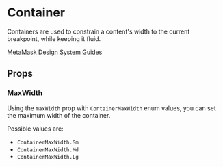 
# Container

Containers are used to constrain a content's width to the current breakpoint, while keeping it fluid.

[MetaMask Design System Guides](https://www.notion.so/MetaMask-Design-System-Guides-Design-f86ecc914d6b4eb6873a122b83c12940)

<Canvas of={ContainerStories.DefaultStory} />

## Props

<Controls of={ContainerStories.DefaultStory} />

### MaxWidth

Using the `maxWidth` prop with `ContainerMaxWidth` enum values, you can set the maximum width of the container.

Possible values are:

- `ContainerMaxWidth.Sm`
- `ContainerMaxWidth.Md`
- `ContainerMaxWidth.Lg`

<Canvas of={ContainerStories.MaxWidth} />

```jsx
import { Container, ContainerMaxWidth } from '../../component-library';

<Container maxWidth={ContainerMaxWidth.Sm}>
Small breakpoint: Lorem ipsum dolor sit amet, consectetur adipiscing
elit. Nullam aliquam, nisl eget aliquam ultrices, nunc nunc aliquam
nunc, vitae aliquam nunc nunc eget nunc. Nullam aliquam, nisl eget
aliquam ultrices, nunc nunc aliquam nunc, vitae aliquam nunc nunc eget
nunc.
</Container>
<Container maxWidth={ContainerMaxWidth.Md}>
Medium breakpoint: Lorem ipsum dolor sit amet, consectetur adipiscing
elit. Nullam aliquam, nisl eget aliquam ultrices, nunc nunc aliquam
nunc, vitae aliquam nunc nunc eget nunc. Nullam aliquam, nisl eget
aliquam ultrices, nunc nunc aliquam nunc, vitae aliquam nunc nunc eget
nunc.
</Container>
<Container maxWidth={ContainerMaxWidth.Lg}>
Large breakpoint: Lorem ipsum dolor sit amet, consectetur adipiscing
elit. Nullam aliquam, nisl eget aliquam ultrices, nunc nunc aliquam
nunc, vitae aliquam nunc nunc eget nunc. Nullam aliquam, nisl eget
aliquam ultrices, nunc nunc aliquam nunc, vitae aliquam nunc nunc eget
nunc.
</Container>
<Container>
No breakpoint: Lorem ipsum dolor sit amet, consectetur adipiscing elit.
Nullam aliquam, nisl eget aliquam ultrices, nunc nunc aliquam nunc,
vitae aliquam nunc nunc eget nunc. Nullam aliquam, nisl eget aliquam
ultrices, nunc nunc aliquam nunc, vitae aliquam nunc nunc eget nunc.
</Container>
```

